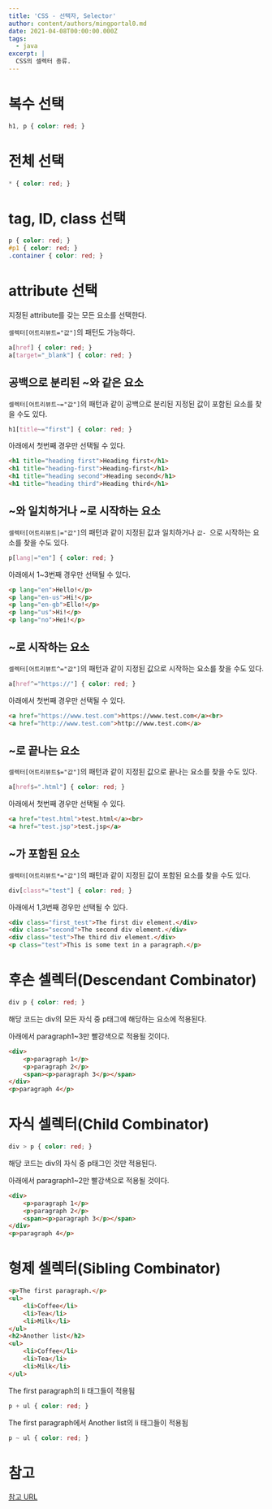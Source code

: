 ```yaml
---
title: 'CSS - 선택자, Selector'
author: content/authors/mingportal0.md
date: 2021-04-08T00:00:00.000Z
tags:
  - java
excerpt: |
  CSS의 셀렉터 종류.
---
```


# 복수 선택

```css
h1, p { color: red; }
```

# 전체 선택

```css
* { color: red; }
```

# tag, ID, class 선택

```css
p { color: red; }
#p1 { color: red; }
.container { color: red; }
```

# attribute 선택

지정된 attribute를 갖는 모든 요소를 선택한다.

`셀렉터[어트리뷰트="값"]`의 패턴도 가능하다.

```css
a[href] { color: red; }
a[target="_blank"] { color: red; }
```

## 공백으로 분리된 ~와 같은 요소

`셀렉터[어트리뷰트~="값"]`의 패턴과 같이 공백으로 분리된 지정된 값이 포함된 요소를 찾을 수도 있다.

```css
h1[title~="first"] { color: red; }
```

아래에서 첫번째 경우만 선택될 수 있다.

```html
<h1 title="heading first">Heading first</h1>
<h1 title="heading-first">Heading-first</h1>
<h1 title="heading second">Heading second</h1>
<h1 title="heading third">Heading third</h1>
```

## ~와 일치하거나 ~로 시작하는 요소

`셀렉터[어트리뷰트|="값"]`의 패턴과 같이 지정된 값과 일치하거나 `값- `으로 시작하는 요소를 찾을 수도 있다.

```css
p[lang|="en"] { color: red; }
```

아래에서 1~3번째 경우만 선택될 수 있다.

```html
<p lang="en">Hello!</p>
<p lang="en-us">Hi!</p>
<p lang="en-gb">Ello!</p>
<p lang="us">Hi!</p>
<p lang="no">Hei!</p>
```

## ~로 시작하는 요소

`셀렉터[어트리뷰트^="값"]`의 패턴과 같이 지정된 값으로 시작하는 요소를 찾을 수도 있다.

```css
a[href^="https://"] { color: red; }
```

아래에서 첫번째 경우만 선택될 수 있다.

```html
<a href="https://www.test.com">https://www.test.com</a><br>
<a href="http://www.test.com">http://www.test.com</a>
```

## ~로 끝나는 요소

`셀렉터[어트리뷰트$="값"]`의 패턴과 같이 지정된 값으로 끝나는 요소를 찾을 수도 있다.

```css
a[href$=".html"] { color: red; }
```

아래에서 첫번째 경우만 선택될 수 있다.

```html
<a href="test.html">test.html</a><br>
<a href="test.jsp">test.jsp</a>
```

## ~가 포함된 요소

`셀렉터[어트리뷰트*="값"]`의 패턴과 같이 지정된 값이 포함된 요소를 찾을 수도 있다.

```css
div[class*="test"] { color: red; }
```

아래에서 1,3번째 경우만 선택될 수 있다.

```html
<div class="first_test">The first div element.</div>
<div class="second">The second div element.</div>
<div class="test">The third div element.</div>
<p class="test">This is some text in a paragraph.</p>
```

# 후손 셀렉터(Descendant Combinator)

```css
div p { color: red; }
```

해당 코드는 div의 모든 자식 중 p태그에 해당하는 요소에 적용된다.

아래에서 paragraph1~3만 빨강색으로 적용될 것이다.

```html
<div>
    <p>paragraph 1</p>
    <p>paragraph 2</p>
    <span><p>paragraph 3</p></span>
</div>
<p>paragraph 4</p>
```

# 자식 셀렉터(Child Combinator)

```css
div > p { color: red; }
```

해당 코드는 div의 자식 중 p태그인 것만 적용된다.

아래에서 paragraph1~2만 빨강색으로 적용될 것이다.

```html
<div>
    <p>paragraph 1</p>
    <p>paragraph 2</p>
    <span><p>paragraph 3</p></span>
</div>
<p>paragraph 4</p>
```

# 형제 셀렉터(Sibling Combinator)

```html
<p>The first paragraph.</p>
<ul>
    <li>Coffee</li>
    <li>Tea</li>
    <li>Milk</li>
</ul>
<h2>Another list</h2>
<ul>
    <li>Coffee</li>
    <li>Tea</li>
    <li>Milk</li>
</ul>
```

The first paragraph의 li 태그들이 적용됨

```css
p + ul { color: red; }
```

The first paragraph에서 Another list의 li 태그들이 적용됨

```css
p ~ ul { color: red; }
```

# 참고

[참고 URL](https://poiemaweb.com/css3-selector)
